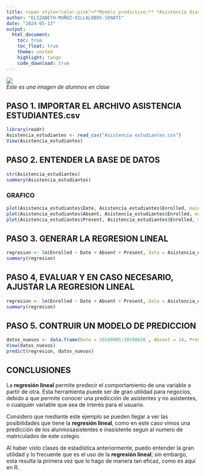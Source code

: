 ```yaml
---
title: <span style="color:pink">**Modelo predictivo:** *Asistencia diaria de estudiantes*
author: "ELIZABETH-MUÑOZ-VILLALOBOS-SENATI"
date: "2024-05-13"
output: 
  html_document:
    toc: true
    toc_float: true
    theme: united
    highlight: tango
    code_download: true
---
```

<img src="C:\Users\Usuario\Downloads\alumnos.jfif">  
*Este es una imagen de alumnos en clase* 

## PASO 1. IMPORTAR EL ARCHIVO ASISTENCIA ESTUDIANTES.csv
```r
library(readr)
Asistencia_estudiantes <- read_csv("Asistencia estudiantes.csv")
View(Asistencia_estudiantes)
```

## PASO 2. ENTENDER LA BASE DE DATOS

```r
str(Asistencia_estudiantes)
summary(Asistencia_estudiantes)
```

### GRAFICO

```r
plot(Asistencia_estudiantes$Date, Asistencia_estudiantes$Enrolled, main = "TOTAL DE MATRICULADOS EN CADA FECHA", xlab = "Fecha", ylab = "Matriculados")
plot(Asistencia_estudiantes$Absent, Asistencia_estudiantes$Enrolled, main = "TOTAL DE NO ASISTENTES EN CADA FECHA", xlab = "Fecha", ylab = "INASISTENTES")
plot(Asistencia_estudiantes$Present, Asistencia_estudiantes$Enrolled, main = "TOTAL DE ASISTENTES EN CADA FECHA", xlab = "Fecha", ylab = "ASISTENTES")
```

## PASO 3. GENERAR LA REGRESION LINEAL

```r
regresion <- lm(Enrolled ~ Date + Absent + Present, data = Asistencia_estudiantes)
summary(regresion)
```

## PASO 4, EVALUAR Y EN CASO NECESARIO, AJUSTAR LA REGRESION LINEAL

```r
regresion <- lm(Enrolled ~ Date + Absent + Present, data = Asistencia_estudiantes)
summary(regresion)
```

## PASO 5. CONTRUIR UN MODELO DE PREDICCION

```r
datos_nuevos <- data.frame(Date = 20180905:20190626 , Absent = 14, Present =  167)
View(datos_nuevos)
predict(regresion, datos_nuevos)
```

## CONCLUSIONES

La **regresión lineal** permite predecir el comportamiento de una variable a partir de otra. Esta herramienta puede ser de gran utilidad para negocios, debido a que permite conocer una predicción de asistentes y no asistentes, o cualquier variable que sea de interés para el usuario.  

Considero que mediante este ejemplo se pueden llegar a ver las posibilidades que tiene la **regresión lineal**, como en este caso vimos una predicción de los alunmosasistentes e inasistente segun al numero de matriculados de este colegio.  

Al haber visto clases de estadística anteriormente, puedo entender la gran utilidad y lo frecuente que es el uso de la **regresión lineal**; sin embargo, esta resulta la primera vez que lo hago de manera tan eficaz, como es aquí en R. 
